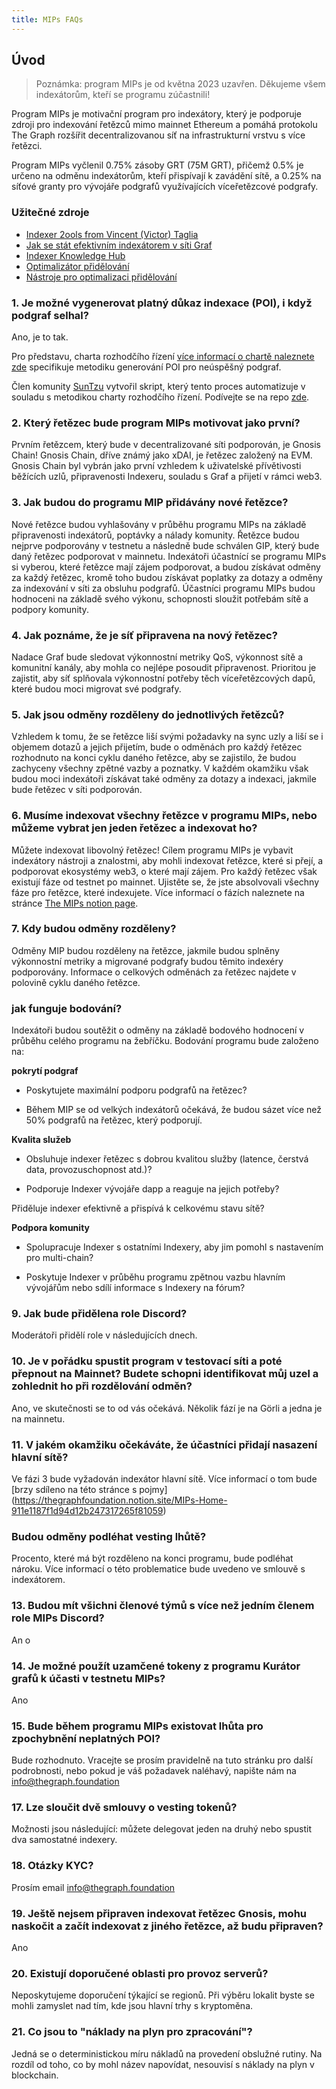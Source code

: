 ```yaml
---
title: MIPs FAQs
---
```


## Úvod

> Poznámka: program MIPs je od května 2023 uzavřen. Děkujeme všem indexátorům, kteří se programu zúčastnili!

Program MIPs je motivační program pro indexátory, který je podporuje zdroji pro indexování řetězců mimo mainnet Ethereum a pomáhá protokolu The Graph rozšířit decentralizovanou síť na infrastrukturní vrstvu s více řetězci.

Program MIPs vyčlenil 0.75% zásoby GRT (75M GRT), přičemž 0.5% je určeno na odměnu indexátorům, kteří přispívají k zavádění sítě, a 0.25% na síťové granty pro vývojáře podgrafů využívajících víceřetězcové podgrafy.

### Užitečné zdroje

- [Indexer 2ools from Vincent (Victor) Taglia](https://indexer-2ools.vincenttaglia.com/#/)
- [Jak se stát efektivním indexátorem v síti Graf](https://thegraph.com/blog/how-to-become-indexer/)
- [Indexer Knowledge Hub](https://thegraph.academy/indexers/)
- [Optimalizátor přidělování](https://github.com/graphprotocol/allocationopt.jl)
- [Nástroje pro optimalizaci přidělování](https://github.com/anyblockanalytics/thegraph-allocation-optimization/)

### 1. Je možné vygenerovat platný důkaz indexace (POI), i když podgraf selhal?

Ano, je to tak.

Pro představu, charta rozhodčího řízení [více informací o chartě naleznete zde](https://hackmd.io/@4Ln8SAS4RX-505bIHZTeRw/BJcHzpHDu#Abstract) specifikuje metodiku generování POI pro neúspěšný podgraf.

Člen komunity [SunTzu](https://github.com/suntzu93) vytvořil skript, který tento proces automatizuje v souladu s metodikou charty rozhodčího řízení. Podívejte se na repo [zde](https://github.com/suntzu93/get_valid_poi_subgraph).

### 2. Který řetězec bude program MIPs motivovat jako první?

Prvním řetězcem, který bude v decentralizované síti podporován, je Gnosis Chain! Gnosis Chain, dříve známý jako xDAI, je řetězec založený na EVM. Gnosis Chain byl vybrán jako první vzhledem k uživatelské přívětivosti běžících uzlů, připravenosti Indexeru, souladu s Graf a přijetí v rámci web3.

### 3. Jak budou do programu MIP přidávány nové řetězce?

Nové řetězce budou vyhlašovány v průběhu programu MIPs na základě připravenosti indexátorů, poptávky a nálady komunity. Řetězce budou nejprve podporovány v testnetu a následně bude schválen GIP, který bude daný řetězec podporovat v mainnetu. Indexátoři účastnící se programu MIPs si vyberou, které řetězce mají zájem podporovat, a budou získávat odměny za každý řetězec, kromě toho budou získávat poplatky za dotazy a odměny za indexování v síti za obsluhu podgrafů. Účastníci programu MIPs budou hodnoceni na základě svého výkonu, schopnosti sloužit potřebám sítě a podpory komunity.

### 4. Jak poznáme, že je síť připravena na nový řetězec?

Nadace Graf bude sledovat výkonnostní metriky QoS, výkonnost sítě a komunitní kanály, aby mohla co nejlépe posoudit připravenost. Prioritou je zajistit, aby síť splňovala výkonnostní potřeby těch víceřetězcových dapů, které budou moci migrovat své podgrafy.

### 5. Jak jsou odměny rozděleny do jednotlivých řetězců?

Vzhledem k tomu, že se řetězce liší svými požadavky na sync uzly a liší se i objemem dotazů a jejich přijetím, bude o odměnách pro každý řetězec rozhodnuto na konci cyklu daného řetězce, aby se zajistilo, že budou zachyceny všechny zpětné vazby a poznatky. V každém okamžiku však budou moci indexátoři získávat také odměny za dotazy a indexaci, jakmile bude řetězec v síti podporován.

### 6. Musíme indexovat všechny řetězce v programu MIPs, nebo můžeme vybrat jen jeden řetězec a indexovat ho?

Můžete indexovat libovolný řetězec! Cílem programu MIPs je vybavit indexátory nástroji a znalostmi, aby mohli indexovat řetězce, které si přejí, a podporovat ekosystémy web3, o které mají zájem. Pro každý řetězec však existují fáze od testnet po mainnet. Ujistěte se, že jste absolvovali všechny fáze pro řetězce, které indexujete. Více informací o fázích naleznete na stránce [The MIPs notion page](https://thegraphfoundation.notion.site/MIPs-Home-911e1187f1d94d12b247317265f81059).

### 7. Kdy budou odměny rozděleny?

Odměny MIP budou rozděleny na řetězce, jakmile budou splněny výkonnostní metriky a migrované podgrafy budou těmito indexéry podporovány. Informace o celkových odměnách za řetězec najdete v polovině cyklu daného řetězce.

### jak funguje bodování?

Indexátoři budou soutěžit o odměny na základě bodového hodnocení v průběhu celého programu na žebříčku. Bodování programu bude založeno na:

**pokrytí podgraf**

- Poskytujete maximální podporu podgrafů na řetězec?

- Během MIP se od velkých indexátorů očekává, že budou sázet více než 50% podgrafů na řetězec, který podporují.

**Kvalita služeb**

- Obsluhuje indexer řetězec s dobrou kvalitou služby (latence, čerstvá data, provozuschopnost atd.)?

- Podporuje Indexer vývojáře dapp a reaguje na jejich potřeby?

Přiděluje indexer efektivně a přispívá k celkovému stavu sítě?

**Podpora komunity**

- Spolupracuje Indexer s ostatními Indexery, aby jim pomohl s nastavením pro multi-chain?

- Poskytuje Indexer v průběhu programu zpětnou vazbu hlavním vývojářům nebo sdílí informace s Indexery na fórum?

### 9. Jak bude přidělena role Discord?

Moderátoři přidělí role v následujících dnech.

### 10. Je v pořádku spustit program v testovací síti a poté přepnout na Mainnet? Budete schopni identifikovat můj uzel a zohlednit ho při rozdělování odměn?

Ano, ve skutečnosti se to od vás očekává. Několik fází je na Görli a jedna je na mainnetu.

### 11. V jakém okamžiku očekáváte, že účastníci přidají nasazení hlavní sítě?

Ve fázi 3 bude vyžadován indexátor hlavní sítě. Více informací o tom bude [brzy sdíleno na této stránce s pojmy] (https://thegraphfoundation.notion.site/MIPs-Home-911e1187f1d94d12b247317265f81059)

### Budou odměny podléhat vesting lhůtě?

Procento, které má být rozděleno na konci programu, bude podléhat nároku. Více informací o této problematice bude uvedeno ve smlouvě s indexátorem.

### 13. Budou mít všichni členové týmů s více než jedním členem role MIPs Discord?

An o

### 14. Je možné použít uzamčené tokeny z programu Kurátor grafů k účasti v testnetu MIPs?

Ano

### 15. Bude během programu MIPs existovat lhůta pro zpochybnění neplatných POI?

Bude rozhodnuto. Vracejte se prosím pravidelně na tuto stránku pro další podrobnosti, nebo pokud je váš požadavek naléhavý, napište nám na info@thegraph.foundation

### 17. Lze sloučit dvě smlouvy o vesting tokenů?

Možnosti jsou následující: můžete delegovat jeden na druhý nebo spustit dva samostatné indexery.

### 18. Otázky KYC?

Prosím email info@thegraph.foundation

### 19. Ještě nejsem připraven indexovat řetězec Gnosis, mohu naskočit a začít indexovat z jiného řetězce, až budu připraven?

Ano

### 20. Existují doporučené oblasti pro provoz serverů?

Neposkytujeme doporučení týkající se regionů. Při výběru lokalit byste se mohli zamyslet nad tím, kde jsou hlavní trhy s kryptoměna.

### 21. Co jsou to "náklady na plyn pro zpracování"?

Jedná se o deterministickou míru nákladů na provedení obslužné rutiny. Na rozdíl od toho, co by mohl název napovídat, nesouvisí s náklady na plyn v blockchain.
